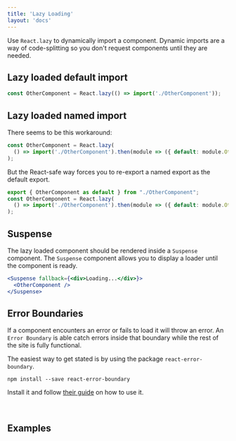 ```yaml
---
title: 'Lazy Loading'
layout: 'docs'
---
```


Use `React.lazy` to dynamically import a component.
Dynamic imports are a way of code-splitting so you don't request components until they are needed.

## Lazy loaded default import
```jsx
const OtherComponent = React.lazy(() => import('./OtherComponent'));
```

## Lazy loaded named import
There seems to be this workaround:
```jsx
const OtherComponent = React.lazy(
  () => import('./OtherComponent').then(module => ({ default: module.OtherComponent }))
);
```

But the React-safe way forces you to re-export a named export as the default export.
```jsx
export { OtherComponent as default } from "./OtherComponent";
const OtherComponent = React.lazy(
  () => import('./OtherComponent').then(module => ({ default: module.OtherComponent }))
);
```

## Suspense
The lazy loaded component should be rendered inside a `Suspense` component.
The `Suspense` component allows you to display a loader until the component is ready.

```jsx
<Suspense fallback={<div>Loading...</div>}>
  <OtherComponent />
</Suspense>
```
## Error Boundaries
If a component encounters an error or fails to load it will throw an error.
An `Error Boundary` is able catch errors inside that boundary while the rest of the site is fully functional.

The easiest way to get stated is by using the package `react-error-boundary`.

```
npm install --save react-error-boundary
```

Install it and follow [their guide](https://www.npmjs.com/package/react-error-boundary#usage) on how to use it.

<br />

## Examples


<Embed id="lazy-loading-rro6q" height="500px" />

